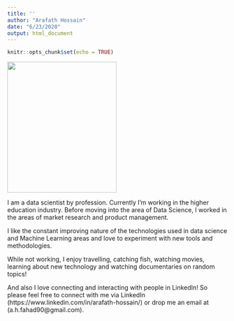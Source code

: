 ```yaml
---
title: ''
author: "Arafath Hossain"
date: "6/23/2020"
output: html_document
---
```


```r
knitr::opts_chunk$set(echo = TRUE)
```

<img src="/top/about_files/profile_pic.png" width="250" height='300'/>


I am a data scientist by profession. Currently I'm working in the higher education industry. Before moving into the area of Data Science, I worked in the areas of market research and product management. 

I like the constant improving nature of the technologies used in data science and Machine Learning areas and love to experiment with new tools and methodologies. 

While not working, I enjoy travelling, catching fish, watching movies, learning about new technology and watching documentaries on random topics! 

And also I love connecting and interacting with people in LinkedIn! So please feel free to connect with me via LinkedIn (https://www.linkedin.com/in/arafath-hossain/) or drop me an email at (a.h.fahad90@gmail.com).

